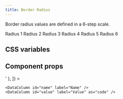 ```yaml
---
title: Border Radius
---
```


Border radius values are defined in a 6-step scale.

<Example gap="5">
  <Label>Radius 1</Label>
  <ExampleBox borderSize="thin" borderRadius="1" />
  <Label>Radius 2</Label>
  <ExampleBox borderSize="thin" borderRadius="2" />
  <Label>Radius 3</Label>
  <ExampleBox borderSize="thin" borderRadius="3" />
  <Label>Radius 4</Label>
  <ExampleBox borderSize="thin" borderRadius="4" />
  <Label>Radius 5</Label>
  <ExampleBox borderSize="thin" borderRadius="5" />
  <Label>Radius 6</Label>
  <ExampleBox borderSize="thin" borderRadius="6" />
</Example>

## CSS variables

<Example>
  <DataTable
    data={[
      { name: '--border-radius-1', value: '2px' },
      { name: '--border-radius-2', value: '4px' },
      { name: '--border-radius-3', value: '8px' },
      { name: '--border-radius-4', value: '16px' },
      { name: '--border-radius-5', value: '18px' },
      { name: '--border-radius-6', value: '9999px' },
    ]}
  >
    <DataColumn id="name" label="Name" />
    <DataColumn id="value" label="Value" />
  </DataTable>
</Example>

## Component props

<Example>
  <DataTable
    data={[
      { name: 'borderRadius', value: 'Responsive<"1" | "2" | "3" | "4" | "5" | "6">' },
    ]}
  >

    <DataColumn id="name" label="Name" />
    <DataColumn id="value" label="Value" as="code" />

  </DataTable>
</Example>
